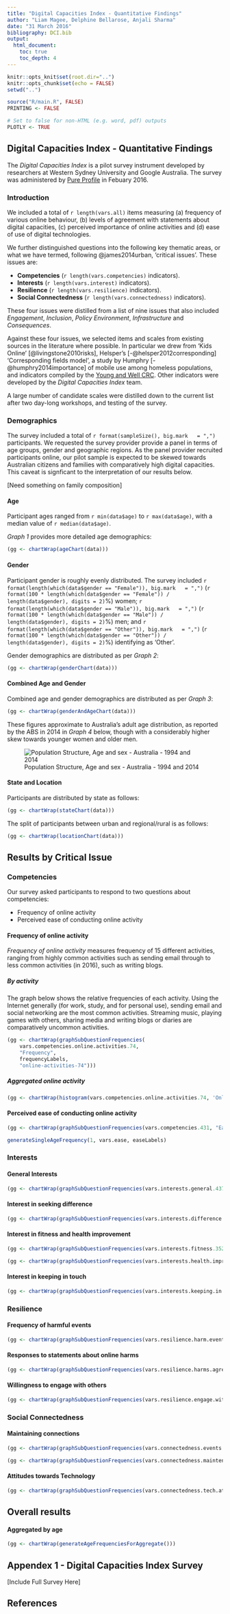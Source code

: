 ```yaml
---
title: "Digital Capacities Index - Quantitative Findings"
author: "Liam Magee, Delphine Bellarose, Anjali Sharma"
date: "31 March 2016"
bibliography: DCI.bib
output:
  html_document:
    toc: true
    toc_depth: 4
---
```


<!-- output: word_document -->
<!-- output: pdf_document -->


```r
knitr::opts_knit$set(root.dir="..")
knitr::opts_chunk$set(echo = FALSE)
setwd("..")

source("R/main.R", FALSE)
PRINTING <- FALSE

# Set to false for non-HTML (e.g. word, pdf) outputs
PLOTLY <- TRUE

```




## Digital Capacities Index - Quantitative Findings

The *Digital Capacities Index* is a pilot survey instrument developed by researchers at Western Sydney University and Google Australia. 
The survey was administered by [Pure Profile](https://www.pureprofile.com/us/) in Febuary 2016.


### Introduction

We included a total of `r length(vars.all)` items measuring (a) frequency of various online behaviour, (b) levels of agreement with statements about digital capacities, (c) perceived importance of online activities and (d) ease of use of digital technologies.

We further distinguished questions into the following key thematic areas, or what we have termed, following @james2014urban, 'critical issues'. These issues are:

 - **Competencies** (`r length(vars.competencies)` indicators). 
 - **Interests** (`r length(vars.interest)` indicators).
 - **Resilience** (`r length(vars.resilience)` indicators).
 - **Social Connectedness** (`r length(vars.connectedness)` indicators).

These four issues were distilled from a list of nine issues that also included *Engagement*, *Inclusion*, *Policy Environment*, *Infrastructure* and *Consequences*. 

Against these four issues, we selected items and scales from existing sources in the literature where possible. In particular we drew from 'Kids Online'
[@livingstone2010risks], Helsper's [-@helsper2012corresponding] 'Corresponding fields model', a study by Humphry [-@humphry2014importance] of mobile use among homeless populations, and indicators compiled by the [Young and Well CRC](http://www.youngandwellcrc.org.au/). Other indicators were developed by the *Digital Capacities Index* team. 

A large number of candidate scales were distilled down to the current list after two day-long workshops, and testing of the survey.



### Demographics


The survey included a total of `r format(sampleSize(), big.mark   = ",")` participants. We requested the survey provider provide a panel in terms of age groups, gender and geographic regions. As the panel provider recruited participants online, our pilot sample is expected to be skewed towards Australian citizens and families with comparatively high digital capacities. This caveat is signficant to the interpretation of our results below.

[Need something on family composition]


#### Age

Participant ages ranged from `r min(data$age)` to `r max(data$age)`, with a median value of `r median(data$age)`. 

*Graph 1* provides more detailed age demographics:

```r

(gg <- chartWrap(ageChart(data)))

```


#### Gender

Participant gender is roughly evenly distributed. The survey included `r format(length(which(data$gender == "Female")), big.mark   = ",")` (`r format(100 * length(which(data$gender == "Female")) / length(data$gender), digits = 2)`%) women; `r format(length(which(data$gender == "Male")), big.mark   = ",")` (`r format(100 * length(which(data$gender == "Male")) / length(data$gender), digits = 2)`%) men; and `r format(length(which(data$gender == "Other")), big.mark   = ",")` (`r format(100 * length(which(data$gender == "Other")) / length(data$gender), digits = 2)`%) identifying as 'Other'.

Gender demographics are distributed as per *Graph 2*:

```r

(gg <- chartWrap(genderChart(data)))

```



#### Combined Age and Gender


Combined age and gender demographics are distributed as per *Graph 3*:

```r

(gg <- chartWrap(genderAndAgeChart(data)))

```

These figures approximate to Australia's adult age distribution, as reported by the ABS in 2014 in *Graph 4* below, though with a considerably higher skew towards younger women and older men.


![Population Structure, Age and sex - Australia - 1994 and 2014](http://www.abs.gov.au/ausstats/abs@.nsf/0/1cd2b1952afc5e7aca257298000f2e76/Body/0.2A9C!OpenElement&FieldElemFormat=gif)





#### State and Location

Participants are distributed by state as follows:

```r

(gg <- chartWrap(stateChart(data)))

```

The split of participants between urban and regional/rural is as follows:

```r

(gg <- chartWrap(locationChart(data)))

```


## Results by Critical Issue



### Competencies

Our survey asked participants to respond to two questions about competencies:

 - Frequency of online activity
 - Perceived ease of conducting online activity


#### Frequency of online activity

*Frequency of online activity* measures frequency of 15 different activities, ranging from highly common activities such as sending email through to less common activities (in 2016), such as writing blogs.

##### By activity 

The graph below shows the relative frequencies of each activity. Using the Internet generally (for work, study, and for personal use), sending email and social networking are the most common activities. Streaming music, playing games with others, sharing media and writing blogs or diaries are comparatively uncommon activities.

```r

(gg <- chartWrap(graphSubQuestionFrequencies(
	vars.competencies.online.activities.74, 
	"Frequency", 
	frequencyLabels, 
	"online-activities-74")))

```


##### Aggregated online activity

```r

(gg <- chartWrap(histogram(vars.competencies.online.activities.74, 'Online Activities', 'gen/Q74')))

```

#### Perceived ease of conducting online activity

```r

(gg <- chartWrap(graphSubQuestionFrequencies(vars.competencies.431, "Ease", easeLabels, "competencies-ease-of-tasks-431")))

```


```r

generateSingleAgeFrequency(1, vars.ease, easeLabels)

```




### Interests


#### General Interests

```r

(gg <- chartWrap(graphSubQuestionFrequencies(vars.interests.general.437, "Frequency", frequencyMonthLabels, "interests-general-437")))

```


#### Interest in seeking difference


```r

(gg <- chartWrap(graphSubQuestionFrequencies(vars.interests.difference.seeking.341, "Agreement", agreementLabels, "interests-difference-seeking-341")))

```


#### Interest in fitness and health improvement

```r

(gg <- chartWrap(graphSubQuestionFrequencies(vars.interests.fitness.352, "Frequency", frequencyMonthLabels, "interests-fitness-352")))

```


```r

(gg <- chartWrap(graphSubQuestionFrequencies(vars.interests.health.improvement.353, "Agreement", agreementLabels, "interests-health-improvement-353")))

```


#### Interest in keeping in touch

```r

(gg <- chartWrap(graphSubQuestionFrequencies(vars.interests.keeping.in.touch.430, "Importance", importanceLabels, "keeping-in-touch-430")))

```




### Resilience




#### Frequency of harmful events

```r

(gg <- chartWrap(graphSubQuestionFrequencies(vars.resilience.harm.events.434, "Frequency", frequencyMonthLabels, "resilience-harm-events-434")))

```


#### Responses to statements about online harms

```r

(gg <- chartWrap(graphSubQuestionFrequencies(vars.resilience.harms.agreement.435, "Agreement", agreementLabels, "resilience-harms-agreement-435")))

```


#### Willingness to engage with others

```r

(gg <- chartWrap(graphSubQuestionFrequencies(vars.resilience.engage.with.others.428, "Agreement", agreementLabels, "resilience-engage-with-others-428")))

```


### Social Connectedness

#### Maintaining connections

```r

(gg <- chartWrap(graphSubQuestionFrequencies(vars.connectedness.events.343, "Frequency", frequencyMonthLabels, "connectedness-events-343")))

```


```r

(gg <- chartWrap(graphSubQuestionFrequencies(vars.connectedness.maintenance.287, "Importance", importanceLabels, "maintaining-connections-287")))

```



#### Attitudes towards Technology


```r

(gg <- chartWrap(graphSubQuestionFrequencies(vars.connectedness.tech.attitudes.429, "Agreement", agreementLabels, "connectedness-tech-attitudes-429")))

```





## Overall results


#### Aggregated by age

```r

(gg <- chartWrap(generateAgeFrequenciesForAggregate()))

```

<!--
```r
## generateInterests()
```

```r
## generateCompetencies()
```

```r
## generateResilience()
```

```r
## generateConnectedness()
```

```r
## generateIndex()
```

-->



## Appendex 1 - Digital Capacities Index Survey

[Include Full Survey Here]



## References


